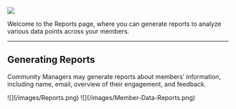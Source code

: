 ![](/images/Reports.png)

Welcome to the Reports page, where you can generate reports to analyze various data points across your members.

---

## **Generating Reports**

Community Managers may generate reports about members’ information, including name, email, overview of their engagement, and feedback.

<Steps>
  <Step title="Go to Reports > Generate Report">
    ![](/images/Reports.png)
  </Step>
  <Step title="Select Information and Export to CSV">
    ![](/images/Member-Data-Reports.png)
  </Step>
</Steps>
